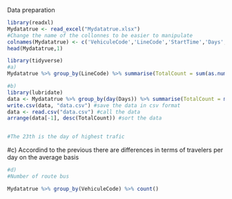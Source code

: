 Data preparation

```{r}
library(readxl)
Mydatatrue <- read_excel("Mydatatrue.xlsx")
#Change the name of the collonnes to be easier to manipulate
colnames(Mydatatrue) <- c('VehiculeCode','LineCode','StartTime','Days','EndTime','Duration','DurationInMinutes','TotalCount')
head(Mydatatrue,1)
```



```{r}
library(tidyverse)
#a)
Mydatatrue %>% group_by(LineCode) %>% summarise(TotalCount = sum(as.numeric(TotalCount), na.rm = TRUE))
```
```{r, warning=FALSE}
#b)
library(lubridate)
data <- Mydatatrue %>% group_by(day(Days)) %>% summarise(TotalCount = mean(as.numeric(TotalCount), na.rm = TRUE)) 
write.csv(data, "data.csv") #save the data in csv format
data <- read.csv("data.csv") #call the data
arrange(data[-1], desc(TotalCount)) #sort the data


#The 23th is the day of highest trafic
```
#c)
Accordind to the previous there are differences in terms of travelers per day on the average basis



```{r}
#d)
#Number of route bus

Mydatatrue %>% group_by(VehiculeCode) %>% count() 

```


